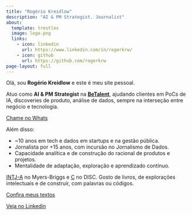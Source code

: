 ```yaml
---
title: "Rogério Kreidlow"
description: "AI & PM Strategist. Journalist"
about:
  template: trestles
  image: logo.png
  links:
    - icon: linkedin
      url: https://www.linkedin.com/in/rogerkrw/
    - icon: github
      url: https://github.com/rogerkrw
page-layout: full    
---
```


Olá, sou **Rogério Kreidlow** e este é meu site pessoal. 

Atuo como **AI & PM Strategist** na [**BeTalent**](https://betalent.tech/), ajudando clientes em PoCs de IA, discoveries de produto, análise de dados, sempre na interseção entre negócio e tecnologia.

<a href="https://wa.me/5547996588627?text=Ol%C3%A1,%20sou%20Rog%C3%A9rio%20Kreidlow.%20Em%20breve,%20darei%20um%20retorno.%20Obrigado%20pelo%20contato.%20Abra%C3%A7o!" class="btn btn-primary center">Chame no Whats</a>

Além disso:

* ~10 anos em tech e dados em startups e na gestão pública.
* Jornalista por +15 anos, com incursão no Jornalismo de Dados.
* Capacidade analítica e de construção do racional de produtos e projetos.
* Mentalidade de adaptação, exploração e aprendizado contínuo.

[INTJ-A](https://www.16personalities.com/br/personalidade-intj) no Myers-Briggs e [C](https://www.discprofile.com/disc-styles/conscientiousness) no DISC. Gosto de livros, de explorações intelectuais e de construir, com palavras ou códigos.

<a href="blog.qmd" class="btn btn-primary center">Confira meus textos</a>

<a href="https://www.linkedin.com/in/rogerkrw/" class="btn btn-primary center">Veja no Linkedin</a>



